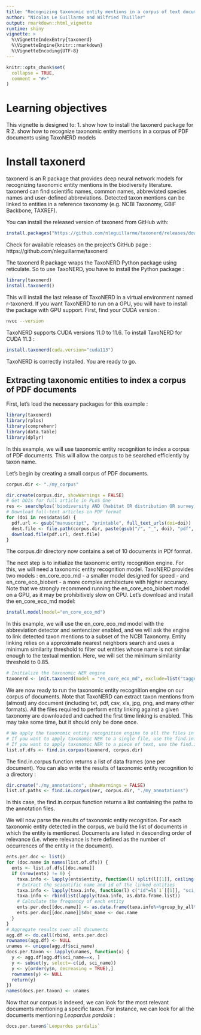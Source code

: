 ```yaml
---
title: "Recognizing taxonomic entity mentions in a corpus of text documents using TaxoNERD"
author: "Nicolas Le Guillarme and Wilfried Thuiller"
output: rmarkdown::html_vignette
runtime: shiny
vignette: >
  %\VignetteIndexEntry{taxonerd}
  %\VignetteEngine{knitr::rmarkdown}
  %\VignetteEncoding{UTF-8}
---
```


```r
knitr::opts_chunk$set(
  collapse = TRUE,
  comment = "#>"
)
```

# Learning objectives

This vignette is designed to:
1. show how to install the taxonerd package for R
2. show how to recognize taxonomic entity mentions in a corpus of PDF documents using TaxoNERD models

# Install taxonerd

taxonerd is an R package that provides deep neural network models for recognizing taxonomic entity mentions in the biodiversity literature. taxonerd can find scientific names, common names, abbreviated species names and user-defined abbreviations. Detected taxon mentions can be linked to entities in a reference taxonomy (e.g. NCBI Taxonomy, GBIF Backbone, TAXREF).

You can install the released version of taxonerd from GitHub with:

```r
install.packages("https://github.com/nleguillarme/taxonerd/releases/download/v1.4.0/taxonerd_for_R_1.4.0.tar.gz", repos=NULL)
```

Check for available releases on the project's GitHub page : https://github.com/nleguillarme/taxonerd

The taxonerd R package wraps the TaxoNERD Python package using reticulate. So to use TaxoNERD, you have to install the Python package :

```r
library(taxonerd)
install.taxonerd()
```

This will install the last release of TaxoNERD in a virtual environment named r-taxonerd. If you want TaxoNERD to run on a GPU, you will have to install the package with GPU support. First, find your CUDA version :

```bash
nvcc --version
```

TaxoNERD supports CUDA versions 11.0 to 11.6. To install TaxoNERD for CUDA 11.3 :

```r
install.taxonerd(cuda.version="cuda113")
```

TaxoNERD is correctly installed. You are ready to go.

## Extracting taxonomic entities to index a corpus of PDF documents

First, let's load the necessary packages for this example :

```r
library(taxonerd)
library(rplos)
library(comprehenr)
library(data.table)
library(dplyr)
```

In this example, we will use taxonomic entity recognition to index a corpus of PDF documents. This will allow the corpus to be searched efficiently by taxon name.

Let's begin by creating a small corpus of PDF documents.

```r
corpus.dir <- "./my_corpus"
```

```r
dir.create(corpus.dir, showWarnings = FALSE)
# Get DOIs for full article in PLoS One
res <- searchplos('biodiversity AND (habitat OR distribution OR survey) AND neotropics', c('id','publication_date','title'), list('subject:ecology', 'journal_key:PLoSONE','doc_type:full'), limit = 10)
# Download full-text articles in PDF format
for (doi in res$data$id) {
  pdf.url <- gsub("manuscript", "printable", full_text_urls(doi=doi))
  dest.file <- file.path(corpus.dir, paste(gsub("/", "_", doi), "pdf", sep="."))
  download.file(pdf.url, dest.file)
}
```

The corpus.dir directory now contains a set of 10 documents in PDf format.

The next step is to initialize the taxonomic entity recognition engine. For this, we will need a taxonomic entity recognition model. TaxoNERD provides two models : en_core_eco_md - a smaller model designed for speed - and en_core_eco_biobert - a more complex architecture with higher accuracy. Note that we strongly recommend running the en_core_eco_biobert model on a GPU, as it may be prohibitively slow on CPU. Let's download and install the en_core_eco_md model:

```r
install.model(model="en_core_eco_md")
```

In this example, we will use the en_core_eco_md model with the abbreviation detector and sentencizer enabled, and we will ask the engine to link detected taxon mentions to a subset of the NCBI Taxonomy. Entity linking relies on a approximate nearest neighbors search and uses a minimum similarity threshold to filter out entities whose name is not similar enough to the textual mention. Here, we will set the minimum similarity threshold to 0.85.

```r
# Initialize the taxonomic NER engine
taxonerd <- init.taxonerd(model = "en_core_eco_md", exclude=list("tagger", "attribute_ruler", "lemmatizer", "parser"), linker="taxref", thresh=0.85, gpu=FALSE)
```

We are now ready to run the taxonomic entity recognition engine on our corpus of documents. Note that TaxoNERD can extract taxon mentions from (almost) any document (including txt, pdf, csv, xls, jpg, png, and many other formats). All the files required to perform entity linking against a given taxonomy are downloaded and cached the first time linking is enabled. This may take some time, but it should only be done once.

```r
# We apply the taxonomic entity recognition engine to all the files in the corpus.dir directory.
# If you want to apply taxonomic NER to a single file, use the find.in.file function.
# If you want to apply taxonomic NER to a piece of text, use the find.in.text function.
list.of.dfs <- find.in.corpus(taxonerd, corpus.dir)
```

The find.in.corpus function returns a list of data frames (one per document). You can also write the results of taxonomic entity recognition to a directory :

```r
dir.create("./my_annotations", showWarnings = FALSE)
list.of.paths <- find.in.corpus(ner, corpus.dir, "./my_annotations")
```

In this case, the find.in.corpus function returns a list containing the paths to the annotation files.

We will now parse the results of taxonomic entity recognition. For each taxonomic entity detected in the corpus, we build the list of documents in which the entity is mentioned. Documents are listed in descending order of relevance (i.e. where relevance is here defined as the number of occurrences of the entity in the document).

```r
ents.per.doc <- list()
for (doc.name in names(list.of.dfs)) {
  ents <- list.of.dfs[[doc.name]]
  if (nrow(ents) != 0) {
    taxa.info <- lapply(ents$entity, function(l) split(l[[1]], ceiling(seq_along(l[[1]]) / 3)))
    # Extract the scientific name and id of the linked entities
    taxa.info <- lapply(taxa.info, function(l) c("id"=l$`1`[[1]], "sci_name"=l$`1`[[2]]))
    taxa.info <- rbindlist(lapply(taxa.info, as.data.frame.list))
    # Calculate the frequency of each entity
    ents.per.doc[[doc.name]] <- as.data.frame(taxa.info%>%group_by_all%>%count)
    ents.per.doc[[doc.name]]$doc_name <- doc.name
  }
}
# Aggregate results over all documents
agg.df <- do.call(rbind, ents.per.doc)
rownames(agg.df) <- NULL
unames <- unique(agg.df$sci_name)
docs.per.taxon <- lapply(unames, function(x) {
  y <- agg.df[agg.df$sci_name==x, ]
  y <- subset(y, select=-c(id, sci_name))
  y <- y[order(y$n, decreasing = TRUE),]
  rownames(y) <- NULL
  return(y)
})
names(docs.per.taxon) <- unames
```

Now that our corpus is indexed, we can look for the most relevant documents mentioning a specific taxon. For instance, we can look for all the documents mentioning *Leopardus pardalis* :

```r
docs.per.taxon$`Leopardus pardalis`
```